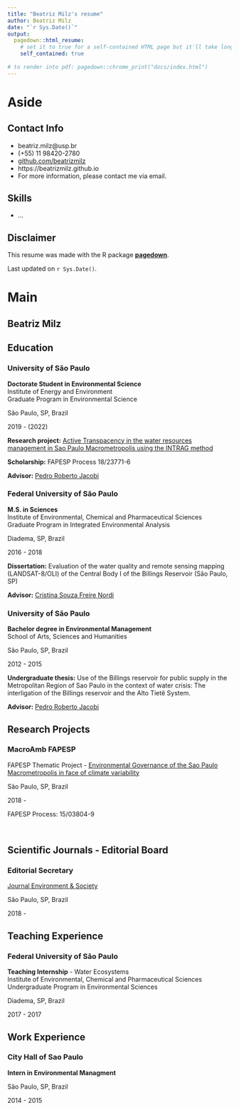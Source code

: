 ```yaml
---
title: "Beatriz Milz's resume"
author: Beatriz Milz
date: "`r Sys.Date()`"
output:
  pagedown::html_resume:
    # set it to true for a self-contained HTML page but it'll take longer to render
    self_contained: true
    
# to render into pdf: pagedown::chrome_print("docs/index.html")
---
```


Aside
================================================================================

Contact Info {#contact}
--------------------------------------------------------------------------------

- <i class="fa fa-envelope"></i> beatriz.milz@usp.br
- <i class="fa fa-phone"></i> (+55) 11 98420-2780
- <i class="fa fa-github"></i> [github.com/beatrizmilz](https://github.com/beatrizmilz)
- <i class="fa fa-home"></i> https://beatrizmilz.github.io
- For more information, please contact me via email.


Skills {#skills}
--------------------------------------------------------------------------------

- ...


Disclaimer {#disclaimer}
--------------------------------------------------------------------------------

This resume was made with the R package [**pagedown**](https://github.com/rstudio/pagedown).

Last updated on `r Sys.Date()`.



Main
================================================================================

Beatriz Milz {#title}
--------------------------------------------------------------------------------


Education {data-icon=graduation-cap data-concise=true}
--------------------------------------------------------------------------------

### University of São Paulo

**Doctorate Student in Environmental Science**       <br> Institute of Energy and Environment <br> Graduate Program in Environmental Science

São Paulo, SP, Brazil

2019 - (2022)

**Research project:** [Active Transpacency in the water resources management in Sao Paulo Macrometropolis using the INTRAG method](https://bv.fapesp.br/en/bolsas/185176/active-transparency-in-the-management-of-water-resources-in-the-sao-paulo-macrometropolis-using-the/)

**Scholarship:** FAPESP Process 18/23771-6


**Advisor:** [Pedro Roberto Jacobi]( http://lattes.cnpq.br/6799067928413168) 

### Federal University of São Paulo

**M.S. in Sciences** <br> Institute of Environmental, Chemical and Pharmaceutical Sciences <br> Graduate Program in Integrated Environmental Analysis

Diadema, SP, Brazil

2016 - 2018

**Dissertation:** Evaluation of the water quality and remote sensing mapping (LANDSAT-8/OLI) of the Central Body I of the Billings Reservoir (São Paulo, SP)

**Advisor:** [Cristina Souza Freire Nordi](http://lattes.cnpq.br/1133827212627122) 

### University of São Paulo

**Bachelor degree in Environmental Management**       <br> School of Arts, Sciences and Humanities 

São Paulo, SP, Brazil

2012 - 2015

**Undergraduate thesis:** Use of the Billings reservoir for public supply in the Metropolitan Region of Sao Paulo in the context of water crisis: The interligation of the Billings reservoir and the Alto Tietê System.

**Advisor:** [Pedro Roberto Jacobi]( http://lattes.cnpq.br/6799067928413168) 

Research Projects {data-icon=laptop}
--------------------------------------------------------------------------------

### MacroAmb FAPESP

FAPESP Thematic Project - [Environmental Governance of the Sao Paulo Macrometropolis in face of climate variability](https://bv.fapesp.br/en/auxilios/97000/environmental-governance-of-macrometropolis-paulista-in-face-of-climate-variability/)

São Paulo, SP, Brazil

2018 -  

FAPESP Process: 15/03804-9

<br>

Scientific Journals - Editorial Board {data-icon=book}
--------------------------------------------------------------------------------

### Editorial Secretary 

[Journal Environment & Society](http://scielo.br/asoc)

São Paulo, SP, Brazil

2018 - 

Teaching Experience {data-icon=chalkboard-teacher}
--------------------------------------------------------------------------------
### Federal University of São Paulo

**Teaching Internship** - Water Ecosystems <br> Institute of Environmental, Chemical and Pharmaceutical Sciences <br> Undergraduate Program in Environmental Sciences

Diadema, SP, Brazil

2017 - 2017

Work Experience {data-icon=briefcase} 
--------------------------------------------------------------------------------
### City Hall of Sao Paulo

**Intern in Environmental Managment** 

São Paulo, SP, Brazil

2014 - 2015
